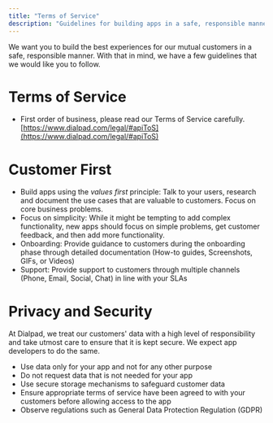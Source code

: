```yaml
---
title: "Terms of Service"
description: "Guidelines for building apps in a safe, responsible manner"
---
```

We want you to build the best experiences for our mutual customers in a safe, responsible manner. With that in mind, we have a few guidelines that we would like you to follow.

# Terms of Service

*   First order of business, please read our Terms of Service carefully.  
    [https://www.dialpad.com/legal/#apiToS](https://www.dialpad.com/legal/#apiToS)
    

# Customer First

*   Build apps using the _values first_ principle: Talk to your users, research and document the use cases that are valuable to customers. Focus on core business problems.
*   Focus on simplicity: While it might be tempting to add complex functionality, new apps should focus on simple problems, get customer feedback, and then add more functionality.
*   Onboarding: Provide guidance to customers during the onboarding phase through detailed documentation (How-to guides, Screenshots, GIFs, or Videos)
*   Support: Provide support to customers through multiple channels (Phone, Email, Social, Chat) in line with your SLAs

# Privacy and Security

At Dialpad, we treat our customers' data with a high level of responsibility and take utmost care to ensure that it is kept secure. We expect app developers to do the same.

*   Use data only for your app and not for any other purpose
*   Do not request data that is not needed for your app
*   Use secure storage mechanisms to safeguard customer data
*   Ensure appropriate terms of service have been agreed to with your customers before allowing access to the app
*   Observe regulations such as General Data Protection Regulation (GDPR)